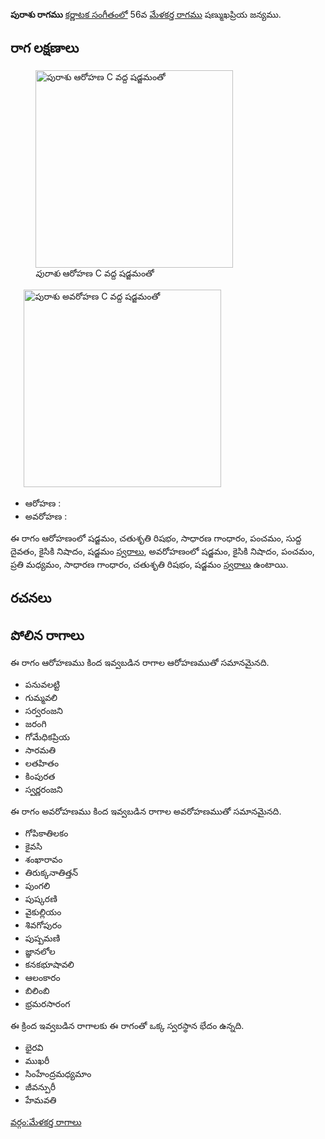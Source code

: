 {{Infobox ragam
	| name          	= పురాశు
	| synonym	    	= 
	| mela          	= 
	| chakra        	= 
	| janaka        	= 
	| type          	= షడవ
	| arohanam      	= {{svaraC|S|R2|G2|P|D1|N2|S'}} 
	| avarohanam    	= {{svaraC|S'|N2|P|M2|G2|R2|S}}
	| jeeva         	=
	| chhaya        	=
	| nyasa         	=
	| vishesha      	= 
	| equivalent  		= 
}}
{{కర్ణాటక సంగీత రాగాలు}}
'''పురాశు రాగము''' [[కర్ణాటక సంగీతం]]లో 56వ [[మేళకర్త రాగము]] షణ్ముఖప్రియ జన్యము. 


==రాగ లక్షణాలు==
[[Image:purashu_ar_kb2wiki.png|thumb|right|316px|''పురాశు'' ఆరోహణ C వద్ద షడ్జమంతో]]
	[[Image:purashu_av_kb2wiki.png|thumb|right|316px|''పురాశు'' అవరోహణ C వద్ద షడ్జమంతో]]

* ఆరోహణ : {{svaraC|S|R2|G2|P|D1|N2|S'}} 
* అవరోహణ : {{svaraC|S'|N2|P|M2|G2|R2|S}}

ఈ రాగం ఆరోహణంలో షడ్జమం, చతుశృతి రిషభం, సాధారణ  గాంధారం, పంచమం, సుద్ద దైవతం, కైసికి నిషాదం, షడ్జమం [[స్వరాలు]], అవరోహణంలో షడ్జమం, కైసికి నిషాదం, పంచమం, ప్రతి మధ్యమం, సాధారణ  గాంధారం, చతుశృతి రిషభం, షడ్జమం [[స్వరాలు]] ఉంటాయి.

==రచనలు==



==పోలిన రాగాలు==
ఈ రాగం ఆరోహణము కింద ఇవ్వబడిన రాగాల ఆరోహణముతో సమానమైనది.
* పనువలట్టి
* గుమ్మవలి
* సర్వరంజని
* జరంగి
* గోమేధికప్రియ
* సారమతి
* లతహితం
* కింపురత
* స్వర్ణరంజని

ఈ రాగం అవరోహణము కింద ఇవ్వబడిన రాగాల అవరోహణముతో సమానమైనది.
* గోపికాతిలకం
* కైవసి
* శంఖారావం
* తిరుక్కనాతిత్తన్
* పుంగలి
* పుష్కరణి
*  వైకుల్లియం
* శివగోపురం
* పుష్పమణి
* జ్ఞానలోల
* కనకభూషావలి
* ఆలంకారం
* బిలింబి
* భ్రమరసారంగ

ఈ క్రింద ఇవ్వబడిన రాగాలకు ఈ రాగంతో ఒక్క స్వరస్థాన భేదం ఉన్నది.
* భైరవి
* ముఖరీ
* సింహేంద్రమధ్యమాం
*  జీవన్పురీ
* హేమవతి



[[వర్గం:మేళకర్త రాగాలు]]